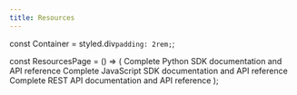 ```yaml
---
title: Resources
---
```




const Container = styled.div`
  padding: 2rem;
`;

const ResourcesPage = () => (
  <Container>
    <Cards>
      <Card title="Python SDK" to="https://sdk-docs.dataloop.ai/en/latest/_modules/index.html" icon={pythonSdkIcon}>
        Complete Python SDK documentation and API reference
      </Card>
      <Card title="JavaScript SDK" to="dtljs/index.md" icon={jsSdkIcon}>
        Complete JavaScript SDK documentation and API reference
      </Card>
      <Card title="REST API" to="https://docs.dataloop.ai/reference/rest-api" icon={jsSdkIcon}>
        Complete REST API documentation and API reference
      </Card>
    </Cards>
  </Container>
);

